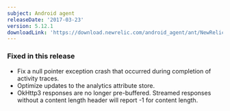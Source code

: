 ```yaml
---
subject: Android agent
releaseDate: '2017-03-23'
version: 5.12.1
downloadLink: 'https://download.newrelic.com/android_agent/ant/NewRelic_Android_Agent_5.12.1.zip'
---
```


### Fixed in this release

* Fix a null pointer exception crash that occurred during completion of activity traces.
* Optimize updates to the analytics attribute store.
* OkHttp3 responses are no longer pre-buffered. Streamed responses without a content length header will report -1 for content length.
